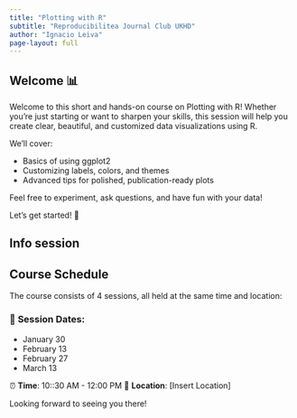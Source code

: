 ```yaml
---
title: "Plotting with R"
subtitle: "Reproducibilitea Journal Club UKHD"
author: "Ignacio Leiva"
page-layout: full
---
```




## Welcome 📊

Welcome to this short and hands-on course on Plotting with R! Whether you’re just starting or want to sharpen your skills, this session will help you create clear, beautiful, and customized data visualizations using R.

We’ll cover:

- 	Basics of using ggplot2
- Customizing labels, colors, and themes
- Advanced tips for polished, publication-ready plots

Feel free to experiment, ask questions, and have fun with your data!

Let’s get started! 🚀 


## Info session

## Course Schedule

The course consists of 4 sessions, all held at the same time and location:

### 📅 **Session Dates**:
- January 30
- February 13
- February 27
- March 13

⏰ **Time**: 10::30 AM - 12:00 PM 
📍 **Location**: [Insert Location]

Looking forward to seeing you there!
